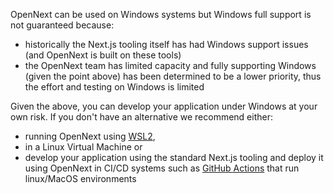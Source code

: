 OpenNext can be used on Windows systems but Windows full support is not guaranteed because:
 - historically the Next.js tooling itself has had Windows support issues
   (and OpenNext is built on these tools)
 - the OpenNext team has limited capacity and fully supporting Windows (given the point above)
   has been determined to be a lower priority, thus the effort and testing on Windows is limited

Given the above, you can develop your application under Windows at your own risk. If you don't have an alternative we
recommend either:
 - running OpenNext using [WSL2](https://learn.microsoft.com/en-us/windows/wsl/),
 - in a Linux Virtual Machine or
 - develop your application using the standard Next.js tooling and deploy it using OpenNext in CI/CD systems such
   as [GitHub Actions](https://github.com/features/actions) that run linux/MacOS environments